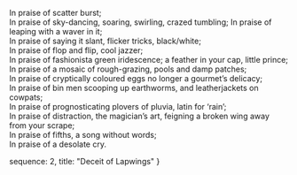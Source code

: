 In praise of scatter burst;  
In praise of sky-dancing, soaring, swirling, crazed tumbling; 
In praise of leaping with a waver in it;  
In praise of saying it slant, flicker tricks, black/white;  
In praise of flop and flip, cool jazzer;  
In praise of fashionista green iridescence; a feather in your cap, little prince;  
In praise of a mosaic of rough-grazing, pools and damp patches;  
In praise of cryptically coloured eggs no longer a gourmet’s delicacy;  
In praise of bin men scooping up earthworms, and leatherjackets on cowpats;  
In praise of prognosticating plovers of pluvia, latin for ‘rain’;  
In praise of distraction, the magician’s art, feigning a broken wing away from your scrape;  
In praise of fifths, a song without words;  
In praise of a desolate cry.  

  sequence: 2,
  title: "Deceit of Lapwings"
}
